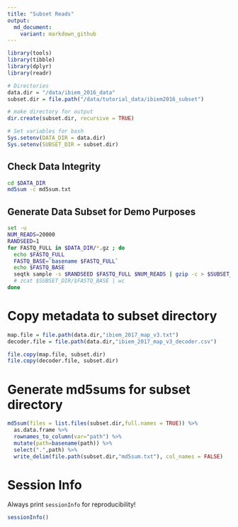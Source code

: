 ```yaml
---
title: "Subset Reads"
output:
  md_document:
    variant: markdown_github
---
```


```r
library(tools)
library(tibble)
library(dplyr)
library(readr)
```


```r
# Directories
data.dir = "/data/ibiem_2016_data"
subset.dir = file.path("/data/tutorial_data/ibiem2016_subset")

# make directory for output
dir.create(subset.dir, recursive = TRUE)

# Set variables for bash
Sys.setenv(DATA_DIR = data.dir)
Sys.setenv(SUBSET_DIR = subset.dir)
```

## Check Data Integrity
```bash
cd $DATA_DIR
md5sum -c md5sum.txt
```

## Generate Data Subset for Demo Purposes
```bash
set -u
NUM_READS=20000
RANDSEED=1
for FASTQ_FULL in $DATA_DIR/*.gz ; do
  echo $FASTQ_FULL
  FASTQ_BASE=`basename $FASTQ_FULL`
  echo $FASTQ_BASE
  seqtk sample -s $RANDSEED $FASTQ_FULL $NUM_READS | gzip -c > $SUBSET_DIR/$FASTQ_BASE
  # zcat $SUBSET_DIR/$FASTQ_BASE | wc
done
```

# Copy metadata to subset directory
```r
map.file = file.path(data.dir,"ibiem_2017_map_v3.txt")
decoder.file = file.path(data.dir,"ibiem_2017_map_v3_decoder.csv")

file.copy(map.file, subset.dir)
file.copy(decoder.file, subset.dir)
```

# Generate md5sums for subset directory
```r
md5sum(files = list.files(subset.dir,full.names = TRUE)) %>%
  as.data.frame %>%
  rownames_to_column(var="path") %>%
  mutate(path=basename(path)) %>%
  select(".",path) %>%
  write_delim(file.path(subset.dir,"md5sum.txt"), col_names = FALSE)
```

# Session Info
Always print `sessionInfo` for reproducibility!
```r
sessionInfo()
```
